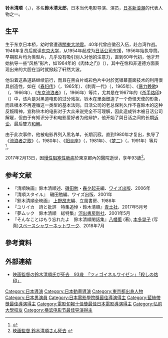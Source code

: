 {{Infobox person
| name                    = すずき せいじゅん<br />鈴木 清順
| image                   = Seijun Suzuki.jpg
| caption                 = 
| birth_name               = 
| birth_date               = {{Birth date|df=yes|1923|5|24}}
| birth_place              = {{JPN}}[[东京都|东京都]][[中央區_(東京都)|中央区]][[日本橋_(東京都中央區)|日本橋]]
| death_date               = {{Death date and age|df=yes|2017|2|13|1923|5|24}}
| death_place              = {{JPN}}[[东京都|东京都]]
| death_cause              = [[慢性阻塞性肺病|慢性阻塞性肺病]]
| resting_place            = 
| resting_place_coordinates = 
| other_names               = 
| occupation              = 電影導演、演員
| years_active             = 1956年–2017年
| spouse                  = 
| partner                 = 
| children                = 
| parents                 = 
| influences              = 
| website                 = 
}}
'''铃木清顺'''（{{jpn|j=鈴木 清順|hg=すずき せいじゅん|rm=Suzuki Seijun}}，{{bd|1923年|5月24日|2017年|2月13日|catIdx=Suzuki}}），本名'''鈴木清太郎'''，日本当代电影导演、演员，[[日本新浪潮|日本新浪潮]]的代表人物之一。

== 生平 ==
生于东京日本桥，幼时曾遭遇[[關東大地震|關東大地震]]。40年代曾应徵召入伍，赴台湾作战。1946年复员后就读[[东京大学|东京大学]]，从1954年起成为[[日活公司|日活公司]]支援，1956年始执导筒。早期影片均为类型片，几乎没有吸引别人对他的注意力，直到60年代初，他才开始执导一些“风格”影片，如1964年的《肉体之门》（{{lang|ja|肉体の門}}），其中在性和非道德方面表现出来的大胆在当时就掀起了轩然大波。

他沿着这条道路继续前行，而且在黑白片或彩色片中对於宽银幕畫面技术的利用很具创造性，如在《[[春妇传|春妇传]]》（{{lang|ja|春婦傳}}，1965年）、《刺青一代》（{{lang|ja|刺青一代}}，1965年）、《[[暴力輓歌|暴力輓歌]]》（{{lang|ja|けんかえれじい}}，1966年）、《[[东京流浪者|东京流浪者]]》（{{lang|ja|東京流れ者}}，1966年）等片，尤其是在1967年的《[[杀手烙印|杀手烙印]]》（{{lang|ja|殺しの烙印}}）中，该片是对黑道电影的过分戏拟，铃木在里面塑造了一个奇怪天使的形象，而且根本不再遵循这一类型的基本法则。日活公司的老总保利久作不喜鈴木的这种反叛精神，宣称铃木的电影对于大众来说完全不可理解，因此造成铃木被日活公司解雇，但由于有知识分子和电影爱好者为他辩护，他开始了與日活之间的长期[[诉讼|诉讼]]，最后雙方[[和解|和解]]。

由于此次事件，他被电影界列入黑名单，长期沉寂。直到1980年才复出，执导了《[[流浪者之歌_(1980年电影)|流浪者之歌]]》（{{lang|ja|ツィゴイネルワイゼン}}，1980年）、《[[阳炎座|阳炎座]]》（{{lang|ja|陽炎座}}，1981年）、《[[梦二|梦二]]》（{{lang|ja|夢二}}，1991年）等片<ref>{{cite web|url=https://www.filmcritics.org.hk/node/2282|title=如何評價鈴木清順及其電影|publisher=香港電影評論學會|author=舒明|date=2017-11-29}}</ref>。

2017年2月13日，因[[慢性阻塞性肺病|慢性阻塞性肺病]]於東京都內的醫院逝世，享年93歲<ref>[http://www3.nhk.or.jp/news/html/20170222/k10010885951000.html 映画監督 鈴木清順さん死去] {{webarchive|url=https://web.archive.org/web/20170222070428/http://www3.nhk.or.jp/news/html/20170222/k10010885951000.html |date=2017-02-22 }}</ref>。

== 参考文献 ==
* 『清順映画』鈴木清順述、[[磯田勉|磯田勉]]・[[轟夕起夫|轟夕起夫]]編、[[ワイズ出版|ワイズ出版]]、2006年
* 『清順スタイル』　磯田勉編、ワイズ出版、2001年
* 『鈴木清順全映画』 [[上野昂志|上野昂志]]編、立風書房、1986年
* 『ユリイカ　詩と批評　特集追悼・鈴木清順』[[青土社|青土社]]、2017年5月号
* 『夢ムック　鈴木清順　総特集』[[河出書房新社|河出書房新社]]、2001年5月
* 『そんなことはもう忘れたよ　鈴木清順閑話集』[[八幡薫|八幡薫]] (著), [[本多晃子|本多晃子]] (写真)[[スペースシャワーネットワーク|スペースシャワーネットワーク]]、2018年7月
== 參考資料 ==
{{reflist}}

== 外部連結 ==
* [https://web.archive.org/web/20170222065728/http://headlines.yahoo.co.jp/hl?a=20170222-00000102-spnannex-ent 映画監督の鈴木清順氏が死去　93歳　「ツィゴイネルワイゼン」「殺しの烙印」]

{{日本電影金像獎最佳導演}}
{{藍絲帶獎最佳導演}}
{{横滨电影节最佳导演}}
{{電影旬報十佳獎最佳日本電影導演}}

{{Authority control}}
{{DEFAULTSORT:Suzuki Seijun}}
[[Category:日本導演|Category:日本導演]]
[[Category:日本動畫導演|Category:日本動畫導演]]
[[Category:東京都出身人物|Category:東京都出身人物]]
[[Category:日本男演員|Category:日本男演員]]
[[Category:日本電影學院獎最佳導演得主|Category:日本電影學院獎最佳導演得主]]
[[Category:藍絲帶獎最佳導演得主|Category:藍絲帶獎最佳導演得主]]
[[Category:電影旬報十佳獎最佳日本電影導演得主|Category:電影旬報十佳獎最佳日本電影導演得主]]
[[Category:弘前大學校友|Category:弘前大學校友]]
[[Category:横滨电影节最佳导演得主|Category:横滨电影节最佳导演得主]]
